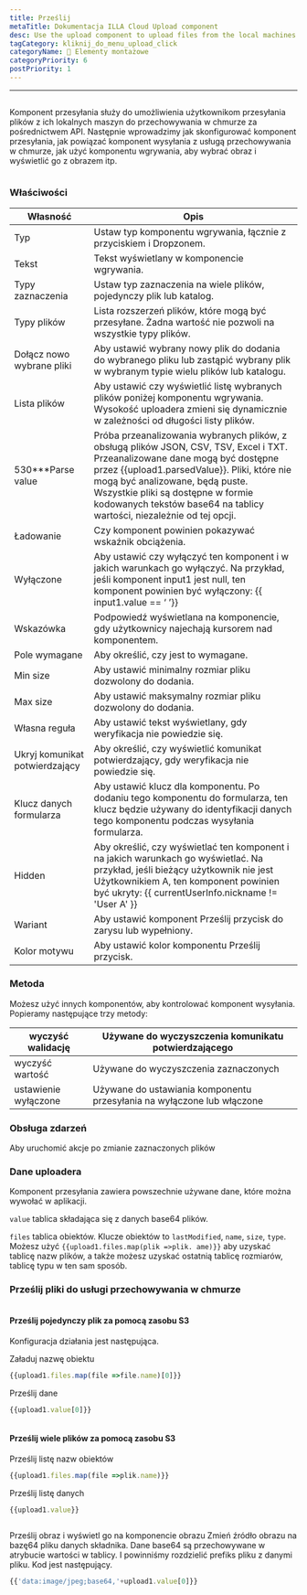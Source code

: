 ```yaml
---
title: Prześlij
metaTitle: Dokumentacja ILLA Cloud Upload component
desc: Use the upload component to upload files from the local machines to any cloud storage
tagCategory: kliknij_do_menu_upload_click
categoryName: 🧬 Elementy montażowe
categoryPriority: 6
postPriority: 1
---
```


* * *

## <h2 hidden>Upload</h2>

Komponent przesyłania służy do umożliwienia użytkownikom przesyłania plików z ich lokalnych maszyn do przechowywania w chmurze za pośrednictwem API. Następnie wprowadzimy jak skonfigurować komponent przesyłania, jak powiązać komponent wysyłania z usługą przechowywania w chmurze, jak użyć komponentu wgrywania, aby wybrać obraz i wyświetlić go z obrazem itp.

<img src='https://cdn.illacloud.com/official-website/img/docs/upload1.png' alt="" />

### Właściwości

| Własność                       | Opis                                                                                                                                                                                                                                                                                                                          |
| ------------------------------ | ----------------------------------------------------------------------------------------------------------------------------------------------------------------------------------------------------------------------------------------------------------------------------------------------------------------------------- |
| Typ                            | Ustaw typ komponentu wgrywania, łącznie z przyciskiem i Dropzonem.                                                                                                                                                                                                                                                            |
| Tekst                          | Tekst wyświetlany w komponencie wgrywania.                                                                                                                                                                                                                                                                                    |
| Typy zaznaczenia               | Ustaw typ zaznaczenia na wiele plików, pojedynczy plik lub katalog.                                                                                                                                                                                                                                                           |
| Typy plików                    | Lista rozszerzeń plików, które mogą być przesyłane. Żadna wartość nie pozwoli na wszystkie typy plików.                                                                                                                                                                                                                       |
| Dołącz nowo wybrane pliki      | Aby ustawić wybrany nowy plik do dodania do wybranego pliku lub zastąpić wybrany plik w wybranym typie wielu plików lub katalogu.                                                                                                                                                                                             |
| Lista plików                   | Aby ustawić czy wyświetlić listę wybranych plików poniżej komponentu wgrywania. Wysokość uploadera zmieni się dynamicznie w zależności od długości listy plików.                                                                                                                                                              |
| 530\*\*\*Parse value           | Próba przeanalizowania wybranych plików, z obsługą plików JSON, CSV, TSV, Excel i TXT. Przeanalizowane dane mogą być dostępne przez {{upload1.parsedValue}}. Pliki, które nie mogą być analizowane, będą puste. Wszystkie pliki są dostępne w formie kodowanych tekstów base64 na tablicy wartości, niezależnie od tej opcji. |
| Ładowanie                      | Czy komponent powinien pokazywać wskaźnik obciążenia.                                                                                                                                                                                                                                                                         |
| Wyłączone                      | Aby ustawić czy wyłączyć ten komponent i w jakich warunkach go wyłączyć. Na przykład, jeśli komponent input1 jest null, ten komponent powinien być wyłączony: {{ input1.value == ‘ ’}}                                                                                                                                        |
| Wskazówka                      | Podpowiedź wyświetlana na komponencie, gdy użytkownicy najechają kursorem nad komponentem.                                                                                                                                                                                                                                    |
| Pole wymagane                  | Aby określić, czy jest to wymagane.                                                                                                                                                                                                                                                                                           |
| Min size                       | Aby ustawić minimalny rozmiar pliku dozwolony do dodania.                                                                                                                                                                                                                                                                     |
| Max size                       | Aby ustawić maksymalny rozmiar pliku dozwolony do dodania.                                                                                                                                                                                                                                                                    |
| Własna reguła                  | Aby ustawić tekst wyświetlany, gdy weryfikacja nie powiedzie się.                                                                                                                                                                                                                                                             |
| Ukryj komunikat potwierdzający | Aby określić, czy wyświetlić komunikat potwierdzający, gdy weryfikacja nie powiedzie się.                                                                                                                                                                                                                                     |
| Klucz danych formularza        | Aby ustawić klucz dla komponentu. Po dodaniu tego komponentu do formularza, ten klucz będzie używany do identyfikacji danych tego komponentu podczas wysyłania formularza.                                                                                                                                                    |
| Hidden                         | Aby określić, czy wyświetlać ten komponent i na jakich warunkach go wyświetlać. Na przykład, jeśli bieżący użytkownik nie jest Użytkownikiem A, ten komponent powinien być ukryty: {{ currentUserInfo.nickname != 'User A' }}                                                                                                 |
| Wariant                        | Aby ustawić komponent Prześlij przycisk do zarysu lub wypełniony.                                                                                                                                                                                                                                                             |
| Kolor motywu                   | Aby ustawić kolor komponentu Prześlij przycisk.                                                                                                                                                                                                                                                                               |

### Metoda

Możesz użyć innych komponentów, aby kontrolować komponent wysyłania. Popieramy następujące trzy metody:

| wyczyść walidację    | Używane do wyczyszczenia komunikatu potwierdzającego                   |
| -------------------- | ---------------------------------------------------------------------- |
| wyczyść wartość      | Używane do wyczyszczenia zaznaczonych                                  |
| ustawienie wyłączone | Używane do ustawiania komponentu przesyłania na wyłączone lub włączone |

### Obsługa zdarzeń

Aby uruchomić akcje po zmianie zaznaczonych plików

### Dane uploadera

Komponent przesyłania zawiera powszechnie używane dane, które można wywołać w aplikacji.

`value` tablica składająca się z danych base64 plików. 

`files` tablica obiektów. Klucze obiektów to `lastModified`, `name`, `size`, `type`. Możesz użyć `{{upload1.files.map(plik =>plik. ame)}}` aby uzyskać tablicę nazw plików, a także możesz uzyskać ostatnią tablicę rozmiarów, tablicę typu w ten sam sposób. 

### Prześlij pliki do usługi przechowywania w chmurze

<img src='https://cdn.illacloud.com/official-website/img/docs/upload2.gif' alt="" />

#### Prześlij pojedynczy plik za pomocą zasobu S3

Konfiguracja działania jest następująca. 

Załaduj nazwę obiektu

```jsx
{{upload1.files.map(file =>file.name)[0]}}
```

Prześlij dane

```jsx
{{upload1.value[0]}}
```

<img src='https://cdn.illacloud.com/official-website/img/docs/upload3.png' alt="" />

#### Prześlij wiele plików za pomocą zasobu S3

Prześlij listę nazw obiektów

```jsx
{{upload1.files.map(file =>plik.name)}}
```

Prześlij listę danych

```jsx
{{upload1.value}}
```

<img src='https://cdn.illacloud.com/official-website/img/docs/upload4.png' alt="" />

Prześlij obraz i wyświetl go na komponencie obrazu
Zmień źródło obrazu na bazę64 pliku danych składnika. Dane base64 są przechowywane w atrybucie wartości w tablicy. I powinniśmy rozdzielić prefiks pliku z danymi pliku. Kod jest następujący. 

```jsx
{{'data:image/jpeg;base64,'+upload1.value[0]}}
```

<img src='https://cdn.illacloud.com/official-website/img/docs/upload5.gif' alt="" />
